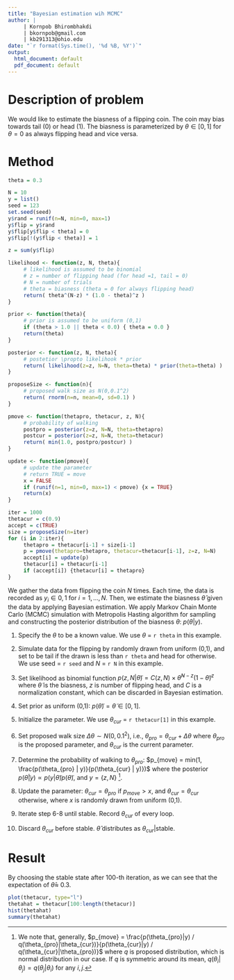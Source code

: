 ---
title: "Bayesian estimation wih MCMC"
author: |
     | Kornpob Bhirombhakdi
     | bkornpob@gmail.com
     | kb291313@ohio.edu
date: "`r format(Sys.time(), '%d %B, %Y')`"
output:
  html_document: default
  pdf_document: default
---

# Description of problem

We would like to estimate the biasness of a flipping coin.
The coin may bias towards tail (0) or head (1).
The biasness is parameterized by $\theta \in [0,1]$ for $\theta = 0$ as always flipping head and vice versa.

# Method

```{r}
theta = 0.3

N = 10
y = list()
seed = 123
set.seed(seed)
y$rand = runif(n=N, min=0, max=1)
y$flip = y$rand
y$flip[y$flip < theta] = 0
y$flip[!(y$flip < theta)] = 1

z = sum(y$flip)

likelihood <- function(z, N, theta){
     # likelihood is assumed to be binomial
     # z = number of flipping head (for head =1, tail = 0)
     # N = number of trials
     # theta = biasness (theta = 0 for always flipping head)
     return( theta^(N-z) * (1.0 - theta)^z )
}

prior <- function(theta){
     # prior is assumed to be uniform (0,1)
     if (theta > 1.0 || theta < 0.0) { theta = 0.0 }
     return(theta)
}

posterior <- function(z, N, theta){
     # postetior \propto likelihook * prior
     return( likelihood(z=z, N=N, theta=theta) * prior(theta=theta) )
}

proposeSize <- function(n){
     # proposed walk size as N(0,0.1^2)
     return( rnorm(n=n, mean=0, sd=0.1) )
}

pmove <- function(thetapro, thetacur, z, N){
     # probability of walking
     postpro = posterior(z=z, N=N, theta=thetapro)
     postcur = posterior(z=z, N=N, theta=thetacur)
     return( min(1.0, postpro/postcur) )
}

update <- function(pmove){
     # update the parameter
     # return TRUE = move
     x = FALSE
     if (runif(n=1, min=0, max=1) < pmove) {x = TRUE}
     return(x)
}

iter = 1000
thetacur = c(0.9)
accept = c(TRUE)
size = proposeSize(n=iter)
for (i in 2:iter){
     thetapro = thetacur[i-1] + size[i-1]
     p = pmove(thetapro=thetapro, thetacur=thetacur[i-1], z=z, N=N)
     accept[i] = update(p)
     thetacur[i] = thetacur[i-1]
     if (accept[i]) {thetacur[i] = thetapro}
}
```

We gather the data from flipping the coin $N$ times. Each time, the data is recorded as $y_i \in {0,1}$ for $i = 1,...,N$.
Then, we estimate the biasness $\hat{\theta}$ given the data by applying Bayesian estimation.
We apply Markov Chain Monte Carlo (MCMC) simulation with Metropolis Hasting algorithm for sampling and constructing the posterior distribution of the biasness $\theta$: $p(\theta | y)$.

1. Specify the $\theta$ to be a known value. We use $\theta$ = `r theta` in this example.

2. Simulate data for the flipping by randomly drawn from uniform (0,1), and set to be tail if the drawn is less than `r theta` and head for otherwise. We use seed = `r seed` and $N$ = `r N` in this example.

3. Set likelihood as binomial function $p(z,N | \tilde{\theta}) = C(z,N) \times \tilde{\theta}^{N-z} (1-\tilde{\theta})^z$ where $\tilde{\theta}$ is the biasness, $z$ is number of flipping head, and $C$ is a normalization constant, which can be discarded in Bayesian estimation.

4. Set prior as uniform (0,1): $p(\tilde{\theta}) = \tilde{\theta} \in [0,1]$.

5. Initialize the parameter. We use $\theta_{cur}$ = `r thetacur[1]` in this example.

6. Set proposed walk size $\Delta \theta \sim N(0,0.1^2)$, i.e., $\theta_{pro} = \theta_{cur} + \Delta \theta$ where $\theta_{pro}$ is the proposed parameter, and $\theta_{cur}$ is the current parameter.

7. Determine the probability of walking to $\theta_{pro}$: $p_{move} = min(1, \frac{p(\theta_{pro} | y)}{p(\theta_{cur} | y)})$ where the posterior $p(\tilde{\theta} | y) \propto p(y | \tilde{\theta}) p(\tilde{\theta})$, and $y = \{z,N\}$ [^1].

[^1]: We note that, generally, $p_{move} = \frac{p(\theta_{pro}|y) / q(\theta_{pro}|\theta_{cur})}{p(\theta_{cur}|y) / q(\theta_{cur}|\theta_{pro})}$ where $q$ is proposed distribution, which is normal distribution in our case. If $q$ is symmetric around its mean, $q(\theta_i|\theta_j) = q(\theta_j|\theta_i)$ for any $i,j$.

8. Update the parameter: $\theta_{cur} = \theta_{pro}$ if $p_{move} > x$, and $\theta_{cur} = \theta_{cur}$ otherwise, where $x$ is randomly drawn from uniform (0,1). 

9. Iterate step 6-8 until stable. Record $\theta_{cur}$ of every loop.

10. Discard $\theta_{cur}$ before stable. $\hat{\theta}$ distributes as $\theta_{cur} | \textrm{stable}$.

# Result

By choosing the stable state after 100-th iteration, as we can see that the expectation of $\hat{\theta} \approx$ 0.3.

```{r}
plot(thetacur, type="l")
thetahat = thetacur[100:length(thetacur)]
hist(thetahat)
summary(thetahat)
```